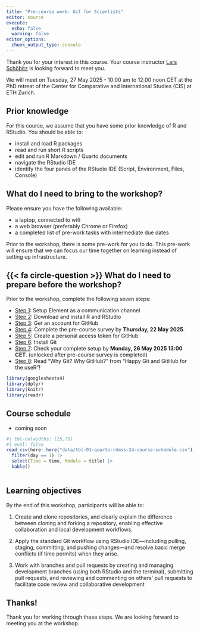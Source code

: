 ```yaml
---
title: "Pre-course work: Git for Scientists"
editor: source
execute: 
  echo: false
  warning: false
editor_options: 
  chunk_output_type: console
---
```


Thank you for your interest in this course. Your course instructor [Lars Schöbitz](https://ghe.ethz.ch/about/people/person-detail.MjkyODc2.TGlzdC80MTI2LC0xNDYwMDMwNTU3.html) is looking forward to meet you. 

We will meet on Tuesday, 27 May 2025 - 10:00 am to 12:00 noon CET at the PhD retreat of the Center for Comparative and International Studies (CIS) at ETH Zurich.

## Prior knowledge

For this course, we assume that you have some prior knowledge of R and RStudio. You should be able to:

- install and load R packages
- read and run short R scripts
- edit and run R Markdown / Quarto documents
- navigate the RStudio IDE
- identify the four panes of the RStudio IDE (Script, Environment, Files, Console)

## What do I need to bring to the workshop?

Please ensure you have the following available:

-   a laptop, connected to wifi
-   a web browser (preferably Chrome or Firefox)
-   a completed list of pre-work tasks with intermediate due dates

[Prior to the workshop, there is some pre-work for you to do]{.highlight-yellow}. This pre-work will ensure that we can focus our time together on learning instead of setting up infrastructure.

## {{< fa circle-question >}} What do I need to prepare before the workshop?

Prior to the workshop, complete the following seven steps:

-   [Step 1](0-1-pre-work/01-element.html): Setup Element as a communication channel
-   [Step 2](0-1-pre-work/02-install-r.html): Download and install R and RStudio
-   [Step 3](0-1-pre-work/03-github-acc.html): Get an account for GitHub
-   [Step 4](0-1-pre-work/04-survey.html): Complete the pre-course survey by [**Thursday, 22 May 2025**]{.highlight-yellow}.
-   [Step 5](0-1-pre-work/05-github-pat.html): Create a personal access token for GitHub
-   [Step 6](0-1-pre-work/06-install-git.html): Install Git
-   [Step 7](0-1-pre-work/07-first-repo.html): Check your complete setup by [**Monday, 26 May 2025 13:00 CET**]{.highlight-yellow}. (unlocked after pre-course survey is completed)
-   [Step 8](0-1-pre-work/08-big-picture.html): Read "Why Git? Why GitHub?" from "Happy Git and GitHub for the useR"!

```r
library(googlesheets4)
library(dplyr)
library(knitr)
library(readr)
```

## Course schedule

- coming soon

```r
#| tbl-colwidths: [25,75]
#| eval: false 
read_csv(here::here("data/tbl-01-quarto-rdmss-24-course-schedule.csv")) |> 
  filter(day == 1) |> 
  select(Time = time, Module = title) |> 
  kable()
  
```

## Learning objectives

By the end of this workshop, participants will be able to:

1. Create and clone repositories, and clearly explain the difference between cloning and forking a repository, enabling effective collaboration and local development workflows.

2. Apply the standard Git workflow using RStudio IDE—including pulling, staging, committing, and pushing changes—and resolve basic merge conflicts (if time permits) when they arise.

3. Work with branches and pull requests by creating and managing development branches (using both RStudio and the terminal), submitting pull requests, and reviewing and commenting on others’ pull requests to facilitate code review and collaborative development

## Thanks!

Thank you for working through these steps. We are looking forward to meeting you at the workshop.


